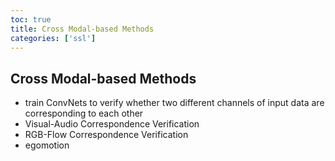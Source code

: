 ```yaml
---
toc: true
title: Cross Modal-based Methods
categories: ['ssl']
---
```


## Cross Modal-based Methods
- train ConvNets to verify whether two different channels of input data are corresponding to each other 
- Visual-Audio Correspondence Verification 
- RGB-Flow Correspondence Verification 
- egomotion



